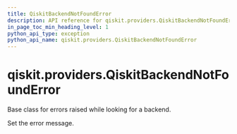 ```yaml
---
title: QiskitBackendNotFoundError
description: API reference for qiskit.providers.QiskitBackendNotFoundError
in_page_toc_min_heading_level: 1
python_api_type: exception
python_api_name: qiskit.providers.QiskitBackendNotFoundError
---
```


<span id="qiskit-providers-qiskitbackendnotfounderror" />

# qiskit.providers.QiskitBackendNotFoundError

<Class id="qiskit.providers.QiskitBackendNotFoundError" isDedicatedPage={true} github="https://github.com/qiskit/qiskit/tree/stable/0.21/qiskit/providers/exceptions.py" signature="QiskitBackendNotFoundError(*message)" modifiers="exception">
  Base class for errors raised while looking for a backend.

  Set the error message.
</Class>

